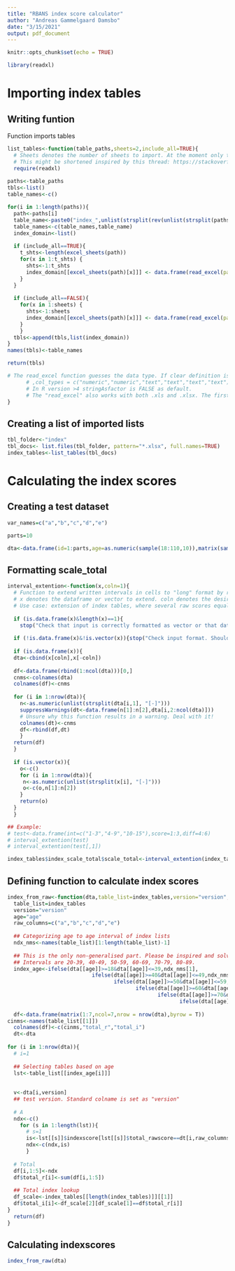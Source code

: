 ```yaml
---
title: "RBANS index score calculator"
author: "Andreas Gammelgaard Damsbo"
date: "3/15/2021"
output: pdf_document
---
```


```r
knitr::opts_chunk$set(echo = TRUE)
```

```r
library(readxl)
```

# Importing index tables

## Writing funtion
Function imports tables
```r
list_tables<-function(table_paths,sheets=2,include_all=TRUE){
  # Sheets denotes the number of sheets to import. At the moment only the amount can be specified, not a range or specific sheets. Its on the list!
  # This might be shortened inspired by this thread: https://stackoverflow.com/questions/9564489/read-all-files-in-a-folder-and-apply-a-function-to-each-data-frame
  require(readxl)
  
paths<-table_paths
tbls<-list()
table_names<-c()

for(i in 1:length(paths)){
  path<-paths[i]
  table_name<-paste0("index_",unlist(strsplit(rev(unlist(strsplit(paths[i], "[/]")))[1], "[.]"))[1])
  table_names<-c(table_names,table_name)
  index_domain<-list()
  
  if (include_all==TRUE){
    t_shts<-length(excel_sheets(path))
    for(x in 1:t_shts) {
      shts<-1:t_shts
      index_domain[[excel_sheets(path)[x]]] <- data.frame(read_excel(path=path, sheet=shts[x]))
    }
  }
  
  if (include_all==FALSE){
    for(x in 1:sheets) {
      shts<-1:sheets
      index_domain[[excel_sheets(path)[x]]] <- data.frame(read_excel(path=path, sheet=shts[x]))
    }
    }
  tbls<-append(tbls,list(index_domain))
}
names(tbls)<-table_names

return(tbls)

# The read_excel function guesses the data type. If clear definition is needed, this can be added:
      # ,col_types = c("numeric","numeric","text","text","text","text")
      # In R version >4 stringAsfactor is FALSE as default.
      # The "read_excel" also works with both .xls and .xlsx. The first is much faster though!
}
```

## Creating a list of imported lists
```r
tbl_folder<-"index"
tbl_docs<- list.files(tbl_folder, pattern="*.xlsx", full.names=TRUE)
index_tables<-list_tables(tbl_docs)
```


# Calculating the index scores

## Creating a test dataset

```r
var_names=c("a","b","c","d","e")

parts=10

dta<-data.frame(id=1:parts,age=as.numeric(sample(18:110,10)),matrix(sample(20:40,replace=TRUE), ncol = length(var_names), nrow = parts,dimnames=list(NULL,var_names)),version="a")
```

## Formatting scale_total
```r
interval_extention<-function(x,coln=1){
  # Function to extend written intervals in cells to "long" format by repeating associated variables.
  # x denotes the dataframe or vector to extend. coln denotes the desired column to extend the dataframe from. Default is 1. Only works with intervals seperated by "-".
  # Use case: extension of index tables, where several raw scores equals to the same indexscore.
  
  if (is.data.frame(x)&length(x)==1){
    stop("Check that input is correctly formatted as vector or that data frame has at least two columns")}
  
  if (!is.data.frame(x)&!is.vector(x)){stop("Check input format. Should be vector or data.frame")}
  
  if (is.data.frame(x)){
  dta<-cbind(x[coln],x[-coln])
  
  df<-data.frame(rbind(1:ncol(dta)))[0,]
  cnms<-colnames(dta)
  colnames(df)<-cnms
  
  for (i in 1:nrow(dta)){
    n<-as.numeric(unlist(strsplit(dta[i,1], "[-]")))
    suppressWarnings(dt<-data.frame(n[1]:n[2],dta[i,2:ncol(dta)]))
    # Unsure why this function results in a warning. Deal with it!
    colnames(dt)<-cnms
    df<-rbind(df,dt)
    }
  return(df)
  }
 
  if (is.vector(x)){
    o<-c()
    for (i in 1:nrow(dta)){
     n<-as.numeric(unlist(strsplit(x[i], "[-]")))
     o<-c(o,n[1]:n[2])
    }
    return(o)
  }
  }

## Example:
# test<-data.frame(int=c("1-3","4-9","10-15"),score=1:3,diff=4:6)
# interval_extention(test)
# interval_extention(test[,1])
```


```r
index_tables$index_scale_total$scale_total<-interval_extention(index_tables$index_scale_total$scale_total)
```



## Defining function to calculate index scores

```r
index_from_raw<-function(dta,table_list=index_tables,version="version",age="age",raw_columns=c("a","b","c","d","e")){
  table_list=index_tables
  version="version"
  age="age"
  raw_columns=c("a","b","c","d","e")
  
  ## Categorizing age to age interval of index lists
  ndx_nms<-names(table_list)[1:length(table_list)-1]
  
  ## This is the only non-generalised part. Please be inspired and solve it your own way! :)
  ## Intervals are 20-39, 40-49, 50-59, 60-69, 70-79, 80-89.
  index_age<-ifelse(dta[[age]]>=18&dta[[age]]<=39,ndx_nms[1],
                           ifelse(dta[[age]]>=40&dta[[age]]<=49,ndx_nms[2],
                                  ifelse(dta[[age]]>=50&dta[[age]]<=59,ndx_nms[3],
                                         ifelse(dta[[age]]>=60&dta[[age]]<=69,ndx_nms[4],
                                                ifelse(dta[[age]]>=70&dta[[age]]<=79,ndx_nms[5],
                                                       ifelse(dta[[age]]>=80,ndx_nms[6],NA))))))
  
  df<-data.frame(matrix(1:7,ncol=7,nrow = nrow(dta),byrow = T))
cinms<-names(table_list[[1]])
  colnames(df)<-c(cinms,"total_r","total_i")
  dt<-dta
  
for (i in 1:nrow(dta)){
  # i=1
  
  ## Selecting tables based on age
  lst<-table_list[[index_age[i]]]
  
  
  v<-dta[i,version]
  ## test version. Standard colname is set as "version"
  
  # A
  ndx<-c()
    for (s in 1:length(lst)){
      # s=1
      is<-lst[[s]]$indexscore[lst[[s]]$total_rawscore==dt[i,raw_columns[s]]&lst[[s]]$version==v]
      ndx<-c(ndx,is)
      }
 
  # Total
  df[i,1:5]<-ndx
  df$total_r[i]<-sum(df[i,1:5])
  
  ## Total index lookup
  df_scale<-index_tables[[length(index_tables)]][[1]]
  df$total_i[i]<-df_scale[2][df_scale[1]==df$total_r[i]]
}
  return(df)
}
```


## Calculating indexscores
```r
index_from_raw(dta)
```













